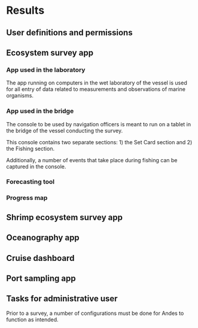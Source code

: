 # Results

## User definitions and permissions

## Ecosystem survey app

### App used in the laboratory
The app running on computers in the wet laboratory of the vessel is used for all entry of data related to measurements and observations of marine organisms.

### App used in the bridge
The console to be used by navigation officers is meant to run on a tablet in the bridge of the vessel conducting the survey.

This console contains two separate sections: 1) the Set Card section and 2) the Fishing section.

Additionally, a number of events that take place during fishing can be captured in the console.

### Forecasting tool


### Progress map


## Shrimp ecosystem survey app

## Oceanography app

## Cruise dashboard

## Port sampling app


## Tasks for administrative user
Prior to a survey, a number of configurations must be done for Andes to function as intended.

\begin{description}
\item[Survey strata]{}
\item[Species list]{}
\item[Sampling protocols]{}
\end{description}
